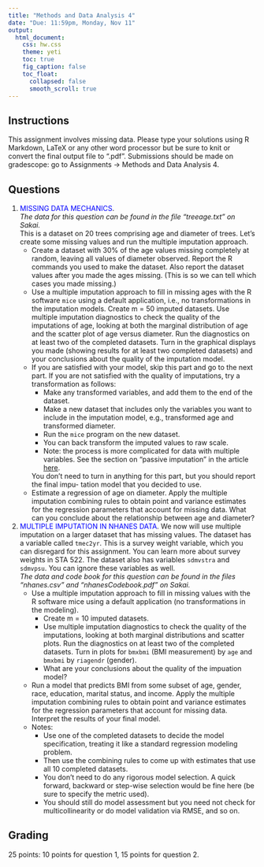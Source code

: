 ```yaml
---
title: "Methods and Data Analysis 4"
date: "Due: 11:59pm, Monday, Nov 11"
output: 
  html_document: 
    css: hw.css
    theme: yeti
    toc: true
    fig_caption: false
    toc_float:
      collapsed: false
      smooth_scroll: true
---
```


## Instructions

This assignment involves missing data.
<!-- The datasets (for question 2) can be found on Sakai: go to Resources $\rightarrow$ Datasets $\rightarrow$ Homework Datasets $\rightarrow$ Methods and Data Analysis 2.  -->
Please type your solutions using R Markdown, LaTeX or any other word processor but be sure to knit or convert the final output file to ".pdf". Submissions should be made on gradescope: go to Assignments $\rightarrow$ Methods and Data Analysis 4.

## Questions

1. <font color="blue">MISSING DATA MECHANICS</font>.  
    *The data for this question can be found in the file "treeage.txt" on Sakai.*  
This is a dataset on 20 trees comprising age and diameter of trees. Let’s create some missing values and run the multiple imputation approach.
      + Create a dataset with 30% of the age values missing completely at random, leaving all values of diameter observed. Report the R commands you used to make the dataset. Also report the dataset values after you made the ages missing. (This is so we can tell which cases you made missing.)
      + Use a multiple imputation approach to fill in missing ages with the R software `mice` using a default application, i.e., no transformations in the imputation models. Create m = 50 imputed datasets. Use multiple imputation diagnostics to check the quality of the imputations of age, looking at both the marginal distribution of age and the scatter plot of age versus diameter. Run the diagnostics on at least two of the completed datasets. Turn in the graphical displays you made (showing results for at least two completed datasets) and your conclusions about the quality of the imputation model.
      + If you are satisfied with your model, skip this part and go to the next part. If you are not satisfied with the quality of imputations, try a transformation as follows:
        - Make any transformed variables, and add them to the end of the dataset.
        - Make a new dataset that includes only the variables you want to include in the imputation model, e.g., transformed age and transformed diameter.
        - Run the `mice` program on the new dataset.
        - You can back transform the imputed values to raw scale.
        - Note: the process is more complicated for data with multiple variables. See the section on “passive imputation” in the article  [here](https://www.jstatsoft.org/index.php/jss/article/view/v045i03/v45i03.pdf).
      
        You don’t need to turn in anything for this part, but you should report the final impu- tation model that you decided to use.
      + Estimate a regression of age on diameter. Apply the multiple imputation combining rules to obtain point and variance estimates for the regression parameters that account for missing data. What can you conclude about the relationship between age and diameter?


2. <font color="blue">MULTIPLE IMPUTATION IN NHANES DATA</font>.
We now will use multiple imputation on a larger dataset that has missing values. The dataset has a variable called `tmec2yr`. This is a survey weight variable, which you can disregard for this assignment. You can learn more about survey weights in STA 522. The dataset also has variables `sdmvstra` and `sdmvpsu`. You can ignore these variables as  well.  
    *The data and code book for this question can be found in the files "nhanes.csv" and "nhanesCodebook.pdf" on Sakai.*  
      + Use a multiple imputation approach to fill in missing values with the R software mice using a default application (no transformations in the modeling). 
        - Create m = 10 imputed datasets. 
        - Use multiple imputation diagnostics to check the quality of the imputations, looking at both marginal distributions and scatter plots. Run the diagnostics on at least two of the completed datasets. Turn in plots for `bmxbmi` (BMI measurement) by `age` and `bmxbmi` by `riagendr` (gender). 
        - What are your conclusions about the quality of the impuation model?
      + Run a model that predicts BMI from some subset of age, gender, race, education, marital status, and income. Apply the multiple imputation combining rules to obtain point and variance estimates for the regression parameters that account for missing data. Interpret the results of your final model.
      + Notes: 
        - Use one of the completed datasets to decide the model specification, treating it like a standard regression modeling problem. 
        - Then use the combining rules to come up with estimates that use all 10 completed datasets. 
        - You don't need to do any rigorous model selection. A quick forward, backward or step-wise selection would be fine here (be sure to specify the metric used).
        - You should still do model assessment but you need not check for multicollinearity or do model validation via RMSE, and so on.


## Grading

25 points: 10 points for question 1, 15 points for question 2.
  